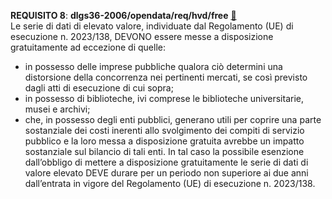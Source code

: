 ::: {#req-8 .callout-important appearance="simple" icon=false .requisito}
[**REQUISITO 8**]{.testo-rosso}: **dlgs36-2006/opendata/req/hvd/free** [🔗](#req-8){.link-req}<br>
Le serie di dati di elevato valore, individuate dal Regolamento (UE) di esecuzione n. 2023/138, DEVONO essere messe a disposizione gratuitamente ad eccezione di quelle:

- in possesso delle imprese pubbliche qualora ciò determini una distorsione della concorrenza nei pertinenti mercati, se così previsto dagli atti di esecuzione di cui sopra;
- in possesso di biblioteche, ivi comprese le biblioteche universitarie, musei e archivi;
- che, in possesso degli enti pubblici, generano utili per coprire una parte sostanziale dei costi inerenti allo svolgimento dei compiti di servizio pubblico e la loro messa a disposizione gratuita avrebbe un impatto sostanziale sul bilancio di tali enti. In tal caso la possibile esenzione dall’obbligo di mettere a disposizione gratuitamente le serie di dati di valore elevato DEVE durare per un periodo non superiore ai due anni dall’entrata in vigore del Regolamento (UE) di esecuzione n. 2023/138.
:::
